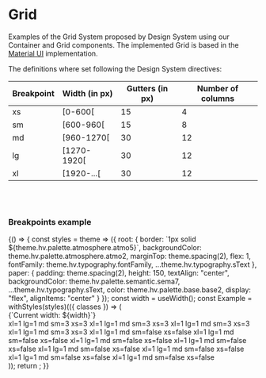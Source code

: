
<Meta title="Foundation/Grid" />

# Grid

Examples of the Grid System proposed by Design System using our Container and Grid components. The implemented Grid is based in the [Material UI](https://v3.material-ui.com/layout/grid/#grid) implementation.

The definitions where set following the Design System directives:

| Breakpoint | Width (in px) | Gutters (in px) | Number of columns |
| ---------- | ------------- | --------------- | ----------------- |
| xs         | [0-600[       | 15              | 4                 |
| sm         | [600-960[     | 15              | 8                 |
| md         | [960-1270[    | 30              | 12                |
| lg         | [1270-1920[   | 30              | 12                |
| xl         | [1920-...[    | 30              | 12                |

<br/><br/>

### Breakpoints example

<Preview>
  <Story name="Example">
    {() => {
      const styles = theme => ({
        root: {
          border: `1px solid ${theme.hv.palette.atmosphere.atmo5}`,
          backgroundColor: theme.hv.palette.atmosphere.atmo2,
          marginTop: theme.spacing(2),
          flex: 1,
          fontFamily: theme.hv.typography.fontFamily,
          ...theme.hv.typography.sText
        },
        paper: {
          padding: theme.spacing(2),
          height: 150,
          textAlign: "center",
          backgroundColor: theme.hv.palette.semantic.sema7,
          ...theme.hv.typography.sText,
          color: theme.hv.palette.base.base2,
          display: "flex",
          alignItems: "center"
        }
      });
      const width = useWidth();
      const Example = withStyles(styles)(({ classes }) => (
        <div>
          <HvTypography variant="highlightText">{`Current width: ${width}`}</HvTypography>
          <div className={classes.root}>
            <HvContainer>
              <HvGrid container>
                <HvGrid item xl={1} lg={1} md sm={3} xs={3}>
                  <Paper className={classes.paper}>xl=1 lg=1 md sm=3 xs=3</Paper>
                </HvGrid>
                <HvGrid item xl={1} lg={1} md sm={3} xs={3}>
                  <Paper className={classes.paper}>xl=1 lg=1 md sm=3 xs=3</Paper>
                </HvGrid>
                <HvGrid item xl={1} lg={1} md sm={3} xs={3}>
                  <Paper className={classes.paper}>xl=1 lg=1 md sm=3 xs=3</Paper>
                </HvGrid>
                <HvGrid item xl={1} lg={1} md sm={3} xs={3}>
                  <Paper className={classes.paper}>xl=1 lg=1 md sm=3 xs=3</Paper>
                </HvGrid>
                <Hidden smDown>
                  <HvGrid item xl={1} lg={1} md>
                    <Paper className={classes.paper}>xl=1 lg=1 md sm=false xs=false</Paper>
                  </HvGrid>
                  <HvGrid item xl={1} lg={1} md>
                    <Paper className={classes.paper}>xl=1 lg=1 md sm=false xs=false</Paper>
                  </HvGrid>
                  <HvGrid item xl={1} lg={1} md>
                    <Paper className={classes.paper}>xl=1 lg=1 md sm=false xs=false</Paper>
                  </HvGrid>
                  <HvGrid item xl={1} lg={1} md>
                    <Paper className={classes.paper}>xl=1 lg=1 md sm=false xs=false</Paper>
                  </HvGrid>
                  <Hidden mdDown>
                    <HvGrid item xl={1} lg={1}>
                      <Paper className={classes.paper}>xl=1 lg=1 md sm=false xs=false</Paper>
                    </HvGrid>
                    <HvGrid item xl={1} lg={1}>
                      <Paper className={classes.paper}>xl=1 lg=1 md sm=false xs=false</Paper>
                    </HvGrid>
                    <HvGrid item xl={1} lg={1}>
                      <Paper className={classes.paper}>xl=1 lg=1 md sm=false xs=false</Paper>
                    </HvGrid>
                    <HvGrid item xl={1} lg={1}>
                      <Paper className={classes.paper}>xl=1 lg=1 md sm=false xs=false</Paper>
                    </HvGrid>
                  </Hidden>
                </Hidden>
              </HvGrid>
            </HvContainer>
          </div>
        </div>
      ));
      return <Example />;
    }}
  </Story>
</Preview>

